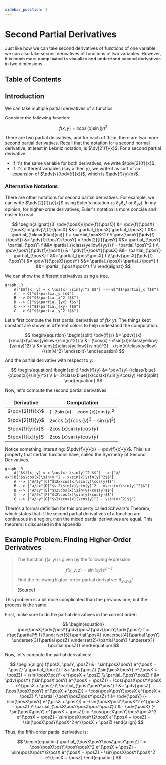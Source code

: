 ```yaml
---
sidebar_position: 2
---
```



# Second Partial Derivatives

Just like how we can take second derivatives of functions of one variable, we can also take second derivatives of functions of two variables.
However, it is much more complicated to visualize and understand second derivatives in two dimensions.

## Table of Contents

<TOCInline toc={toc} />

## Introduction

We can take multiple partial derivatives of a function.

Consider the following function:

$$
\begin{equation}
f(x, y) = x\cos(x)\sin(y)^2
\end{equation}
$$

There are two partial derivatives, and for each of them, there are two more second partial derivatives.
Recall that the notation for a second normal derivative, at least in Leibniz notation, is $\dv[2]{f}{x}$.
For a second partial derivative:

- If it's the same variable for both derivatives, we write $\pdv[2]{f}{x}$.
- If it's different variables (say $x$ then $y$), we write it as sort of an expansion of $\pdv{y}(\pdv{f}{x})$, which is $\pdv{f}{y}{x}$.

### Alternative Notations

There are other notations for second partial derivatives. For example, we can write $\pdv[2]{f}{y}{x}$ using Euler's notation as $\partial_{y} \partial_{x} f$ or $\partial_{yx} f$.
In my opinion, for higher-order derivatives, Euler's notation is more concise and easier to read.

$$
\begin{alignat}{3}
\pdv{\posX}(\pdv{f}{\posX}) &= \pdv{f}{\posX}{\posX} = \pdv[2]{f}{\posX} &&= \partial_{\posX} \partial_{\posX} f &&= \partial_{\class{blue}{xx}} f = \partial_\posX^2 f \\
\pdv{\posY}(\pdv{f}{\posY}) &= \pdv{f}{\posY}{\posY} = \pdv[2]{f}{\posY} &&= \partial_{\posY} \partial_{\posY} f &&= \partial_{\class{yellow}{yy}} f = \partial_\posY^2 f \\
\pdv{\posY}(\pdv{f}{\posX}) &= \pdv{f}{\posY}{\posX} &&= \partial_{\posY} \partial_{\posX} f &&= \partial_{\posY\posX} f \\
\pdv{\posX}(\pdv{f}{\posY}) &= \pdv{f}{\posX}{\posY} &&= \partial_{\posX} \partial_{\posY} f &&= \partial_{\posX\posY} f \\
\end{alignat}
$$

We can show the different derivatives using a tree.

```mermaid
graph LR
    A["$$f(x, y) = x \cos(x) \sin(y)^2 $$"] --> B["$$\partial_x f$$"]
    A --> C["$$\partial_y f$$"]
    B --> D["$$\partial_x^2 f$$"]
    B --> E["$$\partial_{yx} f$$"]
    C --> F["$$\partial_{xy} f$$"]
    C --> G["$$\partial_y^2 f$$"]
```

Let's first compute the first partial derivatives of $f(x, y)$. The things kept constant are shown in different colors to help understand the computation.

$$
\begin{equation}
\begin{split}
\pdv{f}{x} &= \pdv{}{x} (x\cos(x)\class{yellow}{\sin(y)^2}) \\
&= (\cos(x) - x\sin(x))\class{yellow}{\sin(y)^2} \\
&= \cos(x)\class{yellow}{\sin(y)^2} - x\sin(x)\class{yellow}{\sin(y)^2}
\end{split}
\end{equation}
$$

And the partial derivative with respect to $y$:

$$
\begin{equation}
\begin{split}
\pdv{f}{y} &= \pdv{}{y} (\class{blue}{x\cos(x)}\sin(y)^2) \\
&= 2\class{blue}{x\cos(x)}\sin(y)\cos(y)
\end{split}
\end{equation}
$$

Now, let's compute the second partial derivatives.

| Derivative | Computation |
|------------|-------------|
| $\pdv[2]{f}{x}$ | $(-2\sin(x) - x\cos(x))\sin(y)^2$ |
| $\pdv[2]{f}{y}$ | $2x\cos(x)(\cos(y)^2 - \sin(y)^2)$ |
| $\pdv{f}{y}{x}$ | $2\cos(x)\sin(y)\cos(y)$ |
| $\pdv{f}{x}{y}$ | $2\cos(x)\sin(y)\cos(y)$ |

Notice something interesting: $\pdv{f}{y}{x} = \pdv{f}{x}{y}$. This is a property that certain functions have, called the Symmetry of Second Derivatives.

```mermaid
graph LR
    A["$$f(x, y) = x \cos(x) \sin(y)^2 $$"] --> |"∂/∂x"|B["$$\cos(x)\sin(y)^2 - x\sin(x)\sin(y)^2$$"]
    A --> |"∂/∂y"|C["$$2x\cos(x)\sin(y)\cos(y)$$"]
    B --> |"∂/∂x"|D["$$-2\sin(x)\sin(y)^2 - x\cos(x)\sin(y)^2$$"]
    B --> |"∂/∂y"|E["$$2\cos(x)\sin(y)\cos(y)$$"]
    C --> |"∂/∂x"|F["$$2\cos(x)\sin(y)\cos(y)$$"]
    C --> |"∂/∂y"|G["$$2x\cos(x)(\cos(y)^2 - \sin(y)^2)$$"]
```

There's a formal definition for this property called Schwarz's Theorem, which states that if the second partial derivatives of a function are continuous in a region, then the mixed partial derivatives are equal.
This theorem is discussed in the appendix.

## Example Problem: Finding Higher-Order Derivatives

> The function $f(x, y)$ is given by the following expression:
>
> $$
> \begin{equation}
> f(x, y, z) = \sin(xy) e^{x + z}
> \end{equation}
> $$
>
> Find the following higher-order partial derivative: $\partial_{xyzyz} f$
>
> [(Source)](https://www.khanacademy.org/math/multivariable-calculus/multivariable-derivatives/partial-derivative-and-gradient-articles/a/second-partial-derivatives)

This problem is a bit more complicated than the previous one, but the process is the same.

First, make sure to do the partial derivatives in the correct order:

$$
\begin{equation}
\pdv{\posX}\pdv{\posY}\pdv{\posZ}\pdv{\posY}\pdv{\posZ} f = \frac{\partial^5 f}{\underset{5}{\partial \posX} \underset{4}{\partial \posY} \underset{3}{\partial \posZ} \underset{2}{\partial \posY} \underset{1}{\partial \posZ}}
\end{equation}
$$

Now, let's compute the partial derivatives:

$$
\begin{align}
f(\posX, \posY, \posZ) &= \sin(\posX\posY) e^{\posX + \posZ} \\
\partial_{\posZ} f &= \pdv{\posZ} (\sin(\posX\posY) e^{\posX + \posZ}) = \sin(\posX\posY) e^{\posX + \posZ} \\
\partial_{\posY\posZ} f &= \pdv{\posY} (\sin(\posX\posY) e^{\posX + \posZ}) = \cos(\posX\posY)\posX e^{\posX + \posZ} \\
\partial_{\posZ\posY\posZ} f &= \pdv{\posZ} (\cos(\posX\posY) e^{\posX + \posZ}) = \cos(\posX\posY)\posX e^{\posX + \posZ} \\
\partial_{\posY\posZ\posY\posZ} f &= \pdv{\posY} (-\sin(\posX\posY) e^{\posX + \posZ}) = -\sin(\posX\posY)\posX^2 e^{\posX + \posZ} \\
\partial_{\posX\posY\posZ\posY\posZ} f &= \pdv{\posX} (-\sin(\posX\posY) e^{\posX + \posZ}) = -\cos(\posX\posY)\posY\posX^2 e^{\posX + \posZ} - \sin(\posX\posY)2\posX e^{\posX + \posZ} - \sin(\posX\posY)\posX^2 e^{\posX + \posZ}
\end{align}
$$

Thus, the fifth-order partial derivative is:

$$
\begin{equation}
\partial_{\posX\posY\posZ\posY\posZ} f = -\cos(\posX\posY)\posY\posX^2 e^{\posX + \posZ} - \sin(\posX\posY)2\posX e^{\posX + \posZ} - \sin(\posX\posY)\posX^2 e^{\posX + \posZ}
\end{equation}
$$
